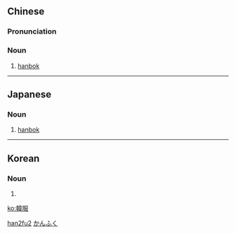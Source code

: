 {{also|韩服}}
==Chinese==
{{zh-forms|s=韩服}}
{{wikipedia|lang=zh}}

===Pronunciation===
{{zh-pron
|m=hánfú
|c=hon4 fuk6
|cat=n
}}

===Noun===
{{zh-noun}}

# [[hanbok]] {{gloss|traditional Korean dress}}

[[Category:zh:Clothing|han2fu2]]

----

==Japanese==
{{wikipedia|lang=ja}}
{{ja-kanjitab|かん|ふく|yomi=on}}

===Noun===
{{ja-noun|かんふく|かんぷく}}

# [[hanbok]] {{gloss|traditional Korean dress}}

[[Category:ja:Clothing|かんふく]]

----

==Korean==
{{ko-hanjatab|}}

===Noun===
{{ko-noun|hj|hangeul=한복}}

# {{hanja form of|한복|[[hanbok]] {{gloss|traditional Korean dress}}}}

[[ko:韓服]]
